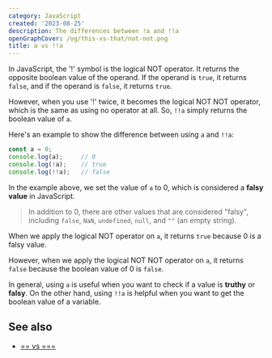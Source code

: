 ```yaml
---
category: JavaScript
created: '2023-08-25'
description: The differences between !a and !!a
openGraphCover: /og/this-vs-that/not-not.png
title: a vs !!a
---
```


In JavaScript, the '!' symbol is the logical NOT operator. It returns the opposite boolean value of the operand. If the operand is `true`, it returns `false`, and if the operand is `false`, it returns `true`.

However, when you use '!' twice, it becomes the logical NOT NOT operator, which is the same as using no operator at all. So, `!!a` simply returns the boolean value of `a`.

Here's an example to show the difference between using `a` and `!!a`:

```javascript
const a = 0;
console.log(a);     // 0
console.log(!a);    // true
console.log(!!a);   // false
```

In the example above, we set the value of `a` to 0, which is considered a **falsy value** in JavaScript.

> In addition to 0, there are other values that are considered "falsy", including `false`, `NaN`, `undefined`, `null`, and `""` (an empty string).

When we apply the logical NOT operator on `a`, it returns `true` because 0 is a falsy value.

However, when we apply the logical NOT NOT operator on `a`, it returns `false` because the boolean value of 0 is `false`.

In general, using `a` is useful when you want to check if a value is **truthy** or **falsy**. On the other hand, using `!!a` is helpful when you want to get the boolean value of a variable.

## See also

-   [== vs ===](https://phuoc.ng/collection/this-vs-that/equality-operator-vs-strict-equality-operator)

